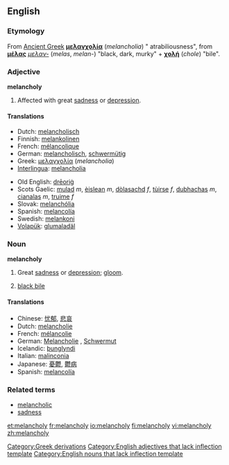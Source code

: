 ==English==

===Etymology===
From [[Ancient Greek]] '''[[μελαγχολία]]''' (''melancholia'') " atrabiliousness", from '''[[μέλας]]''' ''[[μελαν-]]'' (''melas'', ''melan-'') "black, dark, murky" + '''[[χολή]]''' (''chole'') "bile".

===Adjective===
'''melancholy'''
#Affected with great [[sadness]] or [[depression]].

====Translations====
{{top}}
*Dutch: [[melancholisch]]
*Finnish: [[melankolinen]]
*French: [[mélancolique]]
*German: [[melancholisch]], [[schwermütig]]
*Greek: [[μελαγχολία]] (''melancholia'')
*[[Interlingua]]: [[melancholia]]
{{mid}}
*Old English: [[dreorig|drēoriġ]]
*Scots Gaelic: [[mulad]] ''m'', [[èislean]] ''m'', [[dòlasachd]] ''f'', [[tùirse]] ''f'', [[dubhachas]] ''m'', [[cianalas]] ''m'', [[truime]] ''f''
*Slovak: [[melanchólia]]
*Spanish: [[melancolía]]
*Swedish: [[melankoni]]
*[[Volapük]]: [[glumaladäl]]
{{bottom}}

===Noun===
'''melancholy'''
#Great [[sadness]] or [[depression]]; [[gloom]].
#{{dated}} [[black bile]]

====Translations====
*Chinese: [[忧郁]], [[悲哀]]
*Dutch: [[melancholie]]
*French: [[mélancolie]] {{f}}
*German: [[Melancholie]] {{f}}, [[Schwermut]] {{f}}
*Icelandic: [[þunglyndi]] {{n}}
*Italian: [[malinconia]] {{f}}
*Japanese: [[憂鬱]], [[鬱病]]
*Spanish: [[melancolía]] {{f}}

===Related terms===
*[[melancholic]]
*[[sadness]]

[[Category:Greek derivations]]
[[Category:English adjectives that lack inflection template]]
[[Category:English nouns that lack inflection template]]

[[et:melancholy]]
[[fr:melancholy]]
[[io:melancholy]]
[[fi:melancholy]]
[[vi:melancholy]]
[[zh:melancholy]]